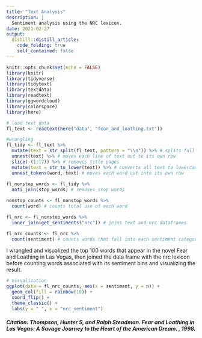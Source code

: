 ```yaml
---
title: "Text Analysis"
description: |
  Sentiment analysis using the NRC lexicon.
date: 2021-02-27
output:
  distill::distill_article:
    code_folding: true
    self_contained: false
---
```



```r
knitr::opts_chunk$set(echo = FALSE)
library(knitr)
library(tidyverse)
library(tidytext)
library(textdata)
library(readtext)
library(ggwordcloud)
library(colorspace)
library(here)
```

```r
# load text data
fl_text <- readtext(here("data", "fear_and_loathing.txt"))

#wrangling
fl_tidy <- fl_text %>% 
  mutate(text = str_split(fl_text, pattern = "\\n")) %>% # splits full text up by line breaks
  unnest(text) %>% # moves each line of text out to its own row
  slice(-(1:17)) %>% # removes title pages
  mutate(text = str_to_lower(text)) %>% # converts all text to lowercase
  unnest_tokens(word, text) # moves each word out into its own row
  
fl_nonstop_words <- fl_tidy %>% 
  anti_join(stop_words) # removes stop words

nonstop_counts <- fl_nonstop_words %>% 
  count(word) # counts total use of each word

fl_nrc <- fl_nonstop_words %>% 
  inner_join(get_sentiments("nrc")) # joins text and nrc dataframes

fl_nrc_counts <- fl_nrc %>% 
  count(sentiment) # counts words that fall into each sentiment category

```

I wrangled and visualized the top 100 words that appear in the novel Fear and Loathing in Las Vegas, then joined the data frame with the nrc lexicon before counting words associated with its sentiment bins and visualizing the result.

```r
# visualization
ggplot(data = fl_nrc_counts, aes(x = sentiment, y = n)) +
  geom_col(fill = rainbow(10)) +
  coord_flip() +
  theme_classic() +
  labs(y = " ", x = "nrc sentiment")
```

##### **Citation:** Thompson, Hunter S, and Ralph Steadman. Fear and Loathing in Las Vegas: A Savage Journey to the Heart of the American Dream. , 1998. 
